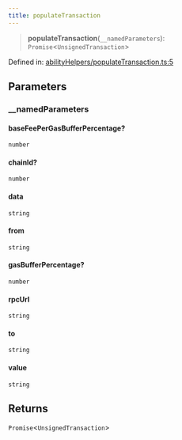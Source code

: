```yaml
---
title: populateTransaction
---
```


> **populateTransaction**(`__namedParameters`): `Promise`\<`UnsignedTransaction`\>

Defined in: [abilityHelpers/populateTransaction.ts:5](https://github.com/LIT-Protocol/Vincent/blob/24971b3553e0b3a0f81730455f8a1892791091ad/packages/libs/ability-sdk/src/lib/abilityHelpers/populateTransaction.ts#L5)

## Parameters

### \_\_namedParameters

#### baseFeePerGasBufferPercentage?

`number`

#### chainId?

`number`

#### data

`string`

#### from

`string`

#### gasBufferPercentage?

`number`

#### rpcUrl

`string`

#### to

`string`

#### value

`string`

## Returns

`Promise`\<`UnsignedTransaction`\>
